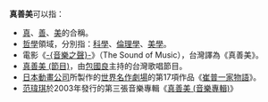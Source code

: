 '''真善美'''可以指：

*[[真實|真]]、[[善|善]]、[[美|美]]的合稱。
*[[哲學|哲學]]領域，分別指：[[科學|科學]]、[[倫理學|倫理學]]、[[美學|美學]]。
*電影《[[音樂之聲|-{音樂之聲}-]]》（The Sound of Music），台灣譯為《真善美》。
*[[真善美_(節目)|真善美 (節目)]]，由[[包國良|包國良]]主持的台灣歌唱節目。
*[[日本動畫公司|日本動畫公司]]所製作的[[世界名作劇場|世界名作劇場]]的第17項作品《[[崔普一家物語|崔普一家物語]]》。
*[[范瑋琪|范瑋琪]]於2003年發行的第三張音樂專輯《[[真善美_(音樂專輯)|真善美 (音樂專輯)]]》

{{disambig|Cat=三字消歧义}}